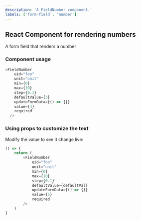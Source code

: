 ```yaml
---
description: 'A FieldNumber component.'
labels: ['form-field', 'number']
---
```



## React Component for rendering numbers

A form field  that renders a number

### Component usage
```js
<FieldNumber
    uid="foo"
    unit="unit"
    min={0}
    max={10}
    step={0.1}
    defaultValue={3}
    updateFormData={() => {}}
    value={4}
    required
  />
```

### Using props to customize the text

Modify the value to see it change live:
```js live
() => {
    return (
        <FieldNumber
            uid="foo"
            unit="unit"
            min={0}
            max={10}
            step={0.1}
            defaultValue={defaultVal}
            updateFormData={() => {}}
            value={5}
            required
        />
    )
}

```
